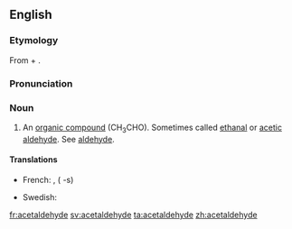 ==English==
{{wikipedia}}

===Etymology===
From {{term|acetic}} + {{term|aldehyde}}.

===Pronunciation===
{{rfp}}

===Noun===
{{en-noun|-}}

# {{organic compound}} An [[organic compound]] (CH<sub>3</sub>CHO). Sometimes called [[ethanal]] or [[acetic aldehyde]]. See [[aldehyde]].

====Translations====
{{trans-top|the organic compound CH<sub>3</sub>CHO}}
*French: {{t|fr|acétaldéhyde|m}}, {{t|fr|éthanal|m}} ({{p}} -s)
{{trans-mid}}
*Swedish: {{t|sv|etanal|c}}
{{trans-bottom}}

[[fr:acetaldehyde]]
[[sv:acetaldehyde]]
[[ta:acetaldehyde]]
[[zh:acetaldehyde]]